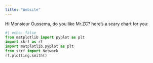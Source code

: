 ```yaml
---
title: "Website"
---
```


Hi Monsieur Oussema, do you like Mr.ZC?
here's a scary chart for you:
```python
#| echo: false
from matplotlib import pyplot as plt
import skrf as rf
import matplotlib.pyplot as plt
from skrf import Network
rf.plotting.smith()

```


